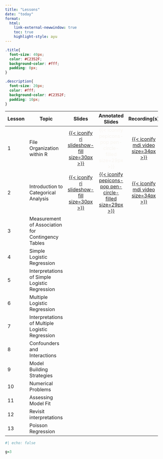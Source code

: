 ```yaml
---
title: "Lessons"
date: "today"
format: 
  html:
    link-external-newwindow: true
    toc: true
    highlight-style: ayu
---
```


```css
.title{
  font-size: 40px;
  color: #C2352F;
  background-color: #fff;
  padding: 0px;
}

.description{
  font-size: 20px;
  color: #fff;
  background-color: #C2352F;
  padding: 10px;
}
```

| Lesson | Topic                                             |                                                                Slides                                                                |                                                          Annotated Slides                                                           |                                                               Recording(s)                                                               |
|---------------|---------------|:-------------:|:-------------:|:-------------:|
| 1      | File Organization within R                        | [[{{< iconify ri slideshow-fill size=30px >}}](/lectures/01_File_Organization_R/01_File_Organization_R.qmd)]{style="color:#f8f5f0;"} |                         [{{< iconify pepicons-pop pen-circle-filled size=29px >}}]{style="color:#f8f5f0;"}                          | [[{{< iconify mdi video size=34px >}}](https://echo360.org/section/3d2de378-ed40-415a-8caf-8c75f3b5d9ff/public)]{style="color:#f8f5f0;"} |
| 2      | Introduction to Categorical Analysis              |           [[{{< iconify ri slideshow-fill size=30px >}}](/lectures/02_Intro_CDA/02_Intro_CDA.qmd)]{style="color:#f8f5f0;"}           | [[{{< iconify pepicons-pop pen-circle-filled size=29px >}}](/lectures/02_Intro_CDA/02_Intro_CDA_notes.pdf)]{style="color:#f8f5f0;"} |  [[{{< iconify mdi video size=34px >}}](https://echo360.org/media/97486deb-8346-4aef-a24e-a77a7350a6f2/public)]{style="color:#f8f5f0;"}  |
| 3      | Measurement of Association for Contingency Tables |                                                                                                                                      |                                                                                                                                     |                                                                                                                                          |
| 4      | Simple Logistic Regression                        |                                                                                                                                      |                                                                                                                                     |                                                                                                                                          |
| 5      | Interpretations of Simple Logistic Regression     |                                                                                                                                      |                                                                                                                                     |                                                                                                                                          |
| 6      | Multiple Logistic Regression                      |                                                                                                                                      |                                                                                                                                     |                                                                                                                                          |
| 7      | Interpretations of Multiple Logistic Regression   |                                                                                                                                      |                                                                                                                                     |                                                                                                                                          |
| 8      | Confounders and Interactions                      |                                                                                                                                      |                                                                                                                                     |                                                                                                                                          |
| 9      | Model Building Strategies                         |                                                                                                                                      |                                                                                                                                     |                                                                                                                                          |
| 10     | Numerical Problems                                |                                                                                                                                      |                                                                                                                                     |                                                                                                                                          |
| 11     | Assessing Model Fit                               |                                                                                                                                      |                                                                                                                                     |                                                                                                                                          |
| 12     | Revisit interpretations                           |                                                                                                                                      |                                                                                                                                     |                                                                                                                                          |
| 13     | Poisson Regression                                |                                                                                                                                      |                                                                                                                                     |                                                                                                                                          |

```r
#| echo: false

g=3
```
